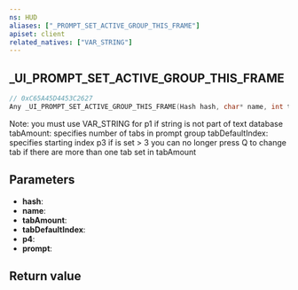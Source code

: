 ```yaml
---
ns: HUD
aliases: ["_PROMPT_SET_ACTIVE_GROUP_THIS_FRAME"]
apiset: client
related_natives: ["VAR_STRING"]
---
```

## _UI_PROMPT_SET_ACTIVE_GROUP_THIS_FRAME

```c
// 0xC65A45D4453C2627
Any _UI_PROMPT_SET_ACTIVE_GROUP_THIS_FRAME(Hash hash, char* name, int tabAmount, int tabDefaultIndex, int p4, Prompt prompt);
```

Note: you must use VAR_STRING for p1 if string is not part of text database
tabAmount: specifies number of tabs in prompt group
tabDefaultIndex: specifies starting index
p3 if is set > 3 you can no longer press Q to change tab if there are more than one tab set in tabAmount

## Parameters
* **hash**:
* **name**:
* **tabAmount**:
* **tabDefaultIndex**:
* **p4**:
* **prompt**:

## Return value